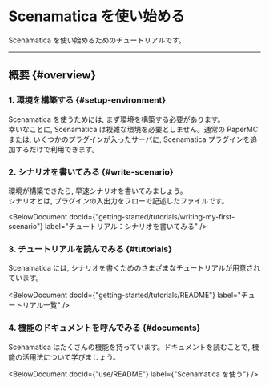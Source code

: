 
# Scenamatica を使い始める

Scenamatica を使い始めるためのチュートリアルです。

---

## 概要 {#overview}

### 1. 環境を構築する {#setup-environment}

Scenamatica を使うためには, まず環境を構築する必要があります。  
幸いなことに, Scenamatica は複雑な環境を必要としません。通常の PaperMC または, いくつかのプラグインが入ったサーバに, 
Scenamatica プラグインを追加するだけで利用できます。

<BelowDocument docId="getting-started/installation"
               label="チュートリアル： Scenamatica をインストールする"
/>

### 2. シナリオを書いてみる {#write-scenario}

環境が構築できたら, 早速シナリオを書いてみましょう。  
シナリオとは, プラグインの入出力をフローで記述したファイルです。

<BelowDocument docId={"getting-started/tutorials/writing-my-first-scenario"}
               label="チュートリアル：シナリオを書いてみる"
/>

### 3. チュートリアルを読んでみる {#tutorials}

Scenamatica には, シナリオを書くためのさまざまなチュートリアルが用意されています。

<BelowDocument docId={"getting-started/tutorials/README"}
               label="チュートリアル一覧"
/>

### 4. 機能のドキュメントを呼んでみる {#documents}

Scenamatica はたくさんの機能を持っています。ドキュメントを読むことで, 機能の活用法について学びましょう。


<BelowDocument docId={"use/README"}
               label={"Scenamatica を使う"}
/>
